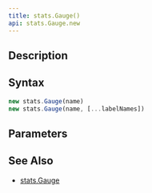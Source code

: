 ```yaml
---
title: stats.Gauge()
api: stats.Gauge.new
---
```


## Description

<Summary/>

## Syntax

``` js
new stats.Gauge(name)
new stats.Gauge(name, [...labelNames])
```

## Parameters

<Parameters/>

## See Also

* [stats.Gauge](/reference/api/stats/Gauge)
